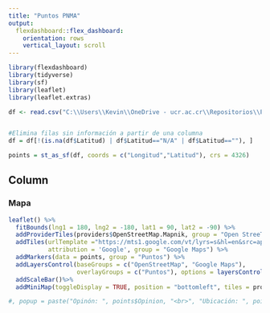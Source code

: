 ```yaml
---
title: "Puntos PNMA"
output: 
  flexdashboard::flex_dashboard:
    orientation: rows
    vertical_layout: scroll
---
```


```r
library(flexdashboard)
library(tidyverse)
library(sf)
library(leaflet)
library(leaflet.extras)

df <- read.csv("C:\\Users\\Kevin\\OneDrive - ucr.ac.cr\\Repositorios\\PNMA\\Resenas playa Manuel en.csv", as.is=T)


#Elimina filas sin información a partir de una columna
df = df[!(is.na(df$Latitud) | df$Latitud=="N/A" | df$Latitud==""), ]

points = st_as_sf(df, coords = c("Longitud","Latitud"), crs = 4326)
```

Column {data-width=650}
-----------------------------------------------------------------------

### Mapa

```r

leaflet() %>%
  fitBounds(lng1 = 180, lng2 = -180, lat1 = 90, lat2 = -90) %>%
  addProviderTiles(providers$OpenStreetMap.Mapnik, group = "Open StreeT Map") %>%
  addTiles(urlTemplate ="https://mts1.google.com/vt/lyrs=s&hl=en&src=app&x={x}&y={y}&z={z}&s=G", 
           attribution = 'Google', group = "Google Maps") %>%
  addMarkers(data = points, group = "Puntos") %>%
  addLayersControl(baseGroups = c("OpenStreetMap", "Google Maps"), 
                   overlayGroups = c("Puntos"), options = layersControlOptions(collapsed = TRUE)) %>%
  addScaleBar()%>%
  addMiniMap(toggleDisplay = TRUE, position = "bottomleft", tiles = providers$OpenStreetMap.Mapnik)

#, popup = paste("Opinón: ", points$Opinion, "<br>", "Ubicación: ", points$Locación, "<br>")
```

